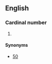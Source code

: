==English==

===Cardinal number===
{{head|en}}

# {{context|nonstandard|lang=en}} {{misspelling of|fifty|lang=en}}

====Synonyms====
*[[50]]